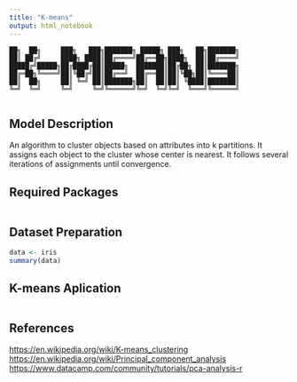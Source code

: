 ```yaml
---
title: "K-means"
output: html_notebook
---
```


```
██╗  ██╗     ███╗   ███╗███████╗ █████╗ ███╗   ██╗███████╗
██║ ██╔╝     ████╗ ████║██╔════╝██╔══██╗████╗  ██║██╔════╝
█████╔╝█████╗██╔████╔██║█████╗  ███████║██╔██╗ ██║███████╗
██╔═██╗╚════╝██║╚██╔╝██║██╔══╝  ██╔══██║██║╚██╗██║╚════██║
██║  ██╗     ██║ ╚═╝ ██║███████╗██║  ██║██║ ╚████║███████║
╚═╝  ╚═╝     ╚═╝     ╚═╝╚══════╝╚═╝  ╚═╝╚═╝  ╚═══╝╚══════╝
                                                          
```

 

## Model Description

An algorithm to cluster objects based on attributes into k partitions.
It assigns each object to the cluster whose center is nearest. 
It follows several iterations of assignments
until convergence.

## Required Packages

```r

```

## Dataset Preparation

```r
data <- iris
summary(data)

```

## K-means Aplication

```r

```

## References

[https://en.wikipedia.org/wiki/K-means_clustering]()
[https://en.wikipedia.org/wiki/Principal_component_analysis]()
[https://www.datacamp.com/community/tutorials/pca-analysis-r]()

